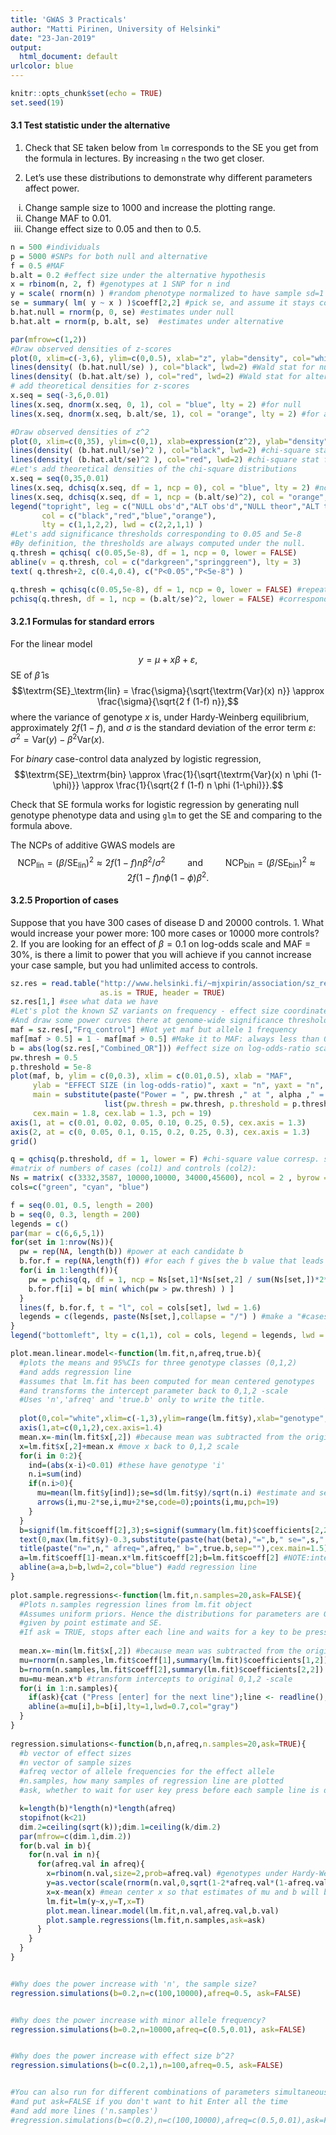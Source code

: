 ```yaml
---
title: 'GWAS 3 Practicals'
author: "Matti Pirinen, University of Helsinki"
date: "23-Jan-2019"
output:
  html_document: default
urlcolor: blue
---
```


```r
knitr::opts_chunk$set(echo = TRUE)
set.seed(19)
```



#### 3.1 Test statistic under the alternative

1. Check that SE taken below from `lm` corresponds to the SE you get from the formula
in lectures. By increasing `n` the two get closer.

2. Let's use these distributions to demonstrate why different parameters affect power.
(i) Change sample size to 1000 and increase the plotting range.
(ii) Change MAF to 0.01.
(iii) Change effect size to 0.05 and then to 0.5.


```r
n = 500 #individuals
p = 5000 #SNPs for both null and alternative
f = 0.5 #MAF
b.alt = 0.2 #effect size under the alternative hypothesis
x = rbinom(n, 2, f) #genotypes at 1 SNP for n ind 
y = scale( rnorm(n) ) #random phenotype normalized to have sample sd=1
se = summary( lm( y ~ x ) )$coeff[2,2] #pick se, and assume it stays constant and independent of beta
b.hat.null = rnorm(p, 0, se) #estimates under null
b.hat.alt = rnorm(p, b.alt, se)  #estimates under alternative

par(mfrow=c(1,2))
#Draw observed densities of z-scores 
plot(0, xlim=c(-3,6), ylim=c(0,0.5), xlab="z", ylab="density", col="white") #empty panel for plotting
lines(density( (b.hat.null/se) ), col="black", lwd=2) #Wald stat for null variants
lines(density( (b.hat.alt/se) ), col="red", lwd=2) #Wald stat for alternative variants
# add theoretical densities for z-scores
x.seq = seq(-3,6,0.01)
lines(x.seq, dnorm(x.seq, 0, 1), col = "blue", lty = 2) #for null
lines(x.seq, dnorm(x.seq, b.alt/se, 1), col = "orange", lty = 2) #for alternative

#Draw observed densities of z^2 
plot(0, xlim=c(0,35), ylim=c(0,1), xlab=expression(z^2), ylab="density", col="white") #empty panel for plotting
lines(density( (b.hat.null/se)^2 ), col="black", lwd=2) #chi-square stat for null variants
lines(density( (b.hat.alt/se)^2 ), col="red", lwd=2) #chi-square stat for alternative variants
#Let's add theoretical densities of the chi-square distributions
x.seq = seq(0,35,0.01)
lines(x.seq, dchisq(x.seq, df = 1, ncp = 0), col = "blue", lty = 2) #ncp=0 for null
lines(x.seq, dchisq(x.seq, df = 1, ncp = (b.alt/se)^2), col = "orange", lty = 2) #ncp = (beta/se)^2 for alternative
legend("topright", leg = c("NULL obs'd","ALT obs'd","NULL theor","ALT theor"),
       col = c("black","red","blue","orange"), 
       lty = c(1,1,2,2), lwd = c(2,2,1,1) )
#Let's add significance thresholds corresponding to 0.05 and 5e-8
#By definition, the thresholds are always computed under the null.
q.thresh = qchisq( c(0.05,5e-8), df = 1, ncp = 0, lower = FALSE)
abline(v = q.thresh, col = c("darkgreen","springgreen"), lty = 3)
text( q.thresh+2, c(0.4,0.4), c("P<0.05","P<5e-8") )

q.thresh = qchisq(c(0.05,5e-8), df = 1, ncp = 0, lower = FALSE) #repeating thresholds in chi-square units
pchisq(q.thresh, df = 1, ncp = (b.alt/se)^2, lower = FALSE) #correspond to right tail probabilities
```



#### 3.2.1 Formulas for standard errors
For the linear model 
$$y = \mu + x\beta + \varepsilon,$$
SE of $\widehat{\beta}$ is
$$\textrm{SE}_\textrm{lin} = \frac{\sigma}{\sqrt{\textrm{Var}(x) n}} \approx \frac{\sigma}{\sqrt{2 f (1-f) n}},$$
where the variance of genotype $x$ is, under Hardy-Weinberg 
equilibrium, approximately $2f(1-f)$, and $\sigma$ is the standard deviation
of the error term $\varepsilon$: $\sigma^2 = \textrm{Var}(y) - \beta^2 \textrm{Var}(x).$

For *binary* case-control data analyzed by logistic regression,
$$\textrm{SE}_\textrm{bin} \approx \frac{1}{\sqrt{\textrm{Var}(x) n \phi (1-\phi)}} \approx \frac{1}{\sqrt{2 f (1-f) n \phi (1-\phi)}}.$$

Check that SE formula works for logistic regression by generating null genotype phenotype data
and using `glm` to get the SE and comparing to the formula above.


The NCPs of additive GWAS models are
$$\textrm{NCP}_\textrm{lin} = (\beta/\textrm{SE}_\textrm{lin})^2 \approx 2 f (1-f) n \beta^2/\sigma^2 \qquad \textrm{ and }
\qquad \textrm{NCP}_\textrm{bin} = (\beta/\textrm{SE}_\textrm{bin})^2 \approx 2 f (1-f) n \phi(1-\phi) \beta^2.$$




#### 3.2.5 Proportion of cases

Suppose that you have 300 cases of disease D and 20000 controls.
1. What would increase your power more: 100 more cases or 10000 more controls?
2. If you are looking for an effect of $\beta=0.1$ on log-odds scale and MAF = 30%,
is there a limit to power that you will achieve if you cannot increase your case sample,
but you had unlimited access to controls.








```r
sz.res = read.table("http://www.helsinki.fi/~mjxpirin/association/sz_res.txt", 
                    as.is = TRUE, header = TRUE)
sz.res[1,] #see what data we have
#Let's plot the known SZ variants on frequency - effect size coordinates
#And draw some power curves there at genome-wide significance threshold
maf = sz.res[,"Frq_control"] #Not yet maf but allele 1 frequency
maf[maf > 0.5] = 1 - maf[maf > 0.5] #Make it to MAF: always less than 0.5
b = abs(log(sz.res[,"Combined_OR"])) #effect size on log-odds-ratio scale with positive sign
pw.thresh = 0.5
p.threshold = 5e-8
plot(maf, b, ylim = c(0,0.3), xlim = c(0.01,0.5), xlab = "MAF",
     ylab = "EFFECT SIZE (in log-odds-ratio)", xaxt = "n", yaxt = "n", log = "x", #make x-axis logarithmic
     main = substitute(paste("Power = ", pw.thresh ," at ", alpha ," = ",p.threshold),
                     list(pw.thresh = pw.thresh, p.threshold = p.threshold)),
     cex.main = 1.8, cex.lab = 1.3, pch = 19)
axis(1, at = c(0.01, 0.02, 0.05, 0.10, 0.25, 0.5), cex.axis = 1.3)
axis(2, at = c(0, 0.05, 0.1, 0.15, 0.2, 0.25, 0.3), cex.axis = 1.3)
grid()

q = qchisq(p.threshold, df = 1, lower = F) #chi-square value corresp. significance threshold
#matrix of numbers of cases (col1) and controls (col2):
Ns = matrix( c(3332,3587, 10000,10000, 34000,45600), ncol = 2 , byrow = T) 
cols=c("green", "cyan", "blue")

f = seq(0.01, 0.5, length = 200)
b = seq(0, 0.3, length = 200)
legends = c()
par(mar = c(6,6,5,1))
for(set in 1:nrow(Ns)){
  pw = rep(NA, length(b)) #power at each candidate b
  b.for.f = rep(NA,length(f)) #for each f gives the b value that leads to target power
  for(i in 1:length(f)){ 
    pw = pchisq(q, df = 1, ncp = Ns[set,1]*Ns[set,2] / sum(Ns[set,])*2*f[i]*(1-f[i])*b^2, lower = F)
    b.for.f[i] = b[ min( which(pw > pw.thresh) ) ]
  }
  lines(f, b.for.f, t = "l", col = cols[set], lwd = 1.6)
  legends = c(legends, paste(Ns[set,],collapse = "/") ) #make a "#cases/#controls" tag for legend
}
legend("bottomleft", lty = c(1,1), col = cols, legend = legends, lwd = 2, cex = 1.3)
```

```r
plot.mean.linear.model<-function(lm.fit,n,afreq,true.b){
  #plots the means and 95%CIs for three genotype classes (0,1,2)
  #and adds regression line
  #assumes that lm.fit has been computed for mean centered genotypes
  #and transforms the intercept parameter back to 0,1,2 -scale
  #Uses 'n','afreq' and 'true.b' only to write the title.
  
  plot(0,col="white",xlim=c(-1,3),ylim=range(lm.fit$y),xlab="genotype",ylab="mean trait",xaxt="n")
  axis(1,at=c(0,1,2),cex.axis=1.4)
  mean.x=-min(lm.fit$x[,2]) #because mean was subtracted from the original genotypes, and min corresponds to 0
  x=lm.fit$x[,2]+mean.x #move x back to 0,1,2 scale
  for(i in 0:2){
    ind=(abs(x-i)<0.01) #these have genotype 'i'
    n.i=sum(ind)
    if(n.i>0){
      mu=mean(lm.fit$y[ind]);se=sd(lm.fit$y)/sqrt(n.i) #estimate and se for mean trait in this genotype group
      arrows(i,mu-2*se,i,mu+2*se,code=0);points(i,mu,pch=19)
    }
  }
  b=signif(lm.fit$coeff[2],3);s=signif(summary(lm.fit)$coefficients[2,2],3);pval=signif(summary(lm.fit)$coefficients[2,4],2)
  text(0,max(lm.fit$y)-0.3,substitute(paste(hat(beta),"=",b," se=",s," p=",pval),list(b=b,s=s,pval=pval)))
  title(paste("n=",n," afreq=",afreq," b=",true.b,sep=""),cex.main=1.5)
  a=lm.fit$coeff[1]-mean.x*lm.fit$coeff[2];b=lm.fit$coeff[2] #NOTE:intercept transformed back to +mean.x coordinates
  abline(a=a,b=b,lwd=2,col="blue") #add regression line
}
    
plot.sample.regressions<-function(lm.fit,n.samples=20,ask=FALSE){
  #Plots n.samples regression lines from lm.fit object
  #Assumes uniform priors. Hence the distributions for parameters are Gaussian with mean and sd
  #given by point estimate and SE.
  #If ask = TRUE, stops after each line and waits for a key to be pressed.
  
  mean.x=-min(lm.fit$x[,2]) #because mean was subtracted from the original genotypes, and min corresponds to 0
  mu=rnorm(n.samples,lm.fit$coeff[1],summary(lm.fit)$coefficients[1,2]) 
  b=rnorm(n.samples,lm.fit$coeff[2],summary(lm.fit)$coefficients[2,2])
  mu=mu-mean.x*b #transform intercepts to original 0,1,2 -scale
  for(i in 1:n.samples){
    if(ask){cat ("Press [enter] for the next line");line <- readline();}
    abline(a=mu[i],b=b[i],lty=1,lwd=0.7,col="gray")
  }
}
  
regression.simulations<-function(b,n,afreq,n.samples=20,ask=TRUE){
  #b vector of effect sizes
  #n vector of sample sizes
  #afreq vector of allele frequencies for the effect allele
  #n.samples, how many samples of regression line are plotted
  #ask, whether to wait for user key press before each sample line is drawn

  k=length(b)*length(n)*length(afreq)
  stopifnot(k<21)
  dim.2=ceiling(sqrt(k));dim.1=ceiling(k/dim.2)
  par(mfrow=c(dim.1,dim.2))
  for(b.val in b){
    for(n.val in n){
      for(afreq.val in afreq){
        x=rbinom(n.val,size=2,prob=afreq.val) #genotypes under Hardy-Weinberg equilibrium
        y=as.vector(scale(rnorm(n.val,0,sqrt(1-2*afreq.val*(1-afreq.val)*b.val^2))+x*b.val))
        x=x-mean(x) #mean center x so that estimates of mu and b will be independent
        lm.fit=lm(y~x,y=T,x=T)
        plot.mean.linear.model(lm.fit,n.val,afreq.val,b.val)
        plot.sample.regressions(lm.fit,n.samples,ask=ask)
      }
    }
  }
}


#Why does the power increase with 'n', the sample size?
regression.simulations(b=0.2,n=c(100,10000),afreq=0.5, ask=FALSE)


#Why does the power increase with minor allele frequency?
regression.simulations(b=0.2,n=10000,afreq=c(0.5,0.01), ask=FALSE)


#Why does the power increase with effect size b^2?
regression.simulations(b=c(0.2,1),n=100,afreq=0.5, ask=FALSE)


#You can also run for different combinations of parameters simultaneously,
#and put ask=FALSE if you don't want to hit Enter all the time
#and add more lines ('n.samples')
#regression.simulations(b=c(0.2),n=c(100,10000),afreq=c(0.5,0.01),ask=FALSE,n.samples=100)

```
